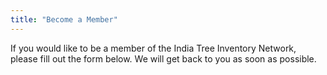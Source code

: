 ```yaml
---
title: "Become a Member"
---
```


If you would like to be a member of the India Tree Inventory Network, please fill out the form below. We will get back to you as soon as possible.
